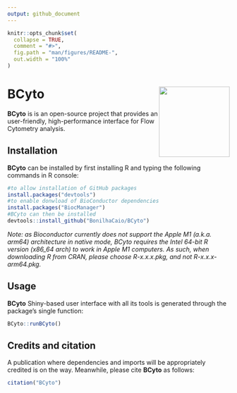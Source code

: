 ```yaml
---
output: github_document
---
```


<!-- README.md is generated from README.Rmd. Please edit that file -->

```r
knitr::opts_chunk$set(
  collapse = TRUE,
  comment = "#>",
  fig.path = "man/figures/README-",
  out.width = "100%"
)
```

# BCyto <img src="inst/logo/LogoHRes.png" align="right" alt="" width="160"/>

<!-- badges: start -->
<!-- badges: end -->

**BCyto** is is an open-source project that provides an user-friendly, high-performance interface for Flow Cytometry analysis.

## Installation

**BCyto** can be installed by first installing R and typing the following commands in R console:

``` r
#to allow installation of GitHub packages
install.packages("devtools")
#to enable donwload of BioConductor dependencies
install.packages("BiocManager")
#BCyto can then be installed
devtools::install_github("BonilhaCaio/BCyto")
```

*Note: as Bioconductor currently does not support the Apple M1 (a.k.a. arm64) architecture in native mode, BCyto requires the Intel 64-bit R version (x86_64 arch) to work in Apple M1 computers. As such, when downloading R from CRAN, please choose R-x.x.x.pkg, and not R-x.x.x-arm64.pkg.*

## Usage

**BCyto** Shiny-based user interface with all its tools is generated through the package's single function:

``` r
BCyto::runBCyto()
```

## Credits and citation

A publication where dependencies and imports will be appropriately credited is on the way. Meanwhile, please cite **BCyto** as follows:

```r
citation("BCyto")
```
